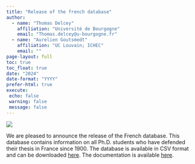```yaml
---
title: "Release of the french database"
author: 
  - name: "Thomas Delcey"
    affiliation: "Université de Bourgogne"
    email: "Thomas.delcey@u-bourgogne.fr"
  - name: "Aurelien Goutsmedt"
    affiliation: "UC Louvain; ICHEC"
    email: "" 
page-layout: full
toc: true
toc_float: true
date: "2024"
date-format: "YYYY"
prefer-html: true
execute:
 echo: false
 warning: false
 message: false
---
```


::: {.column-margin}
![](picture.png)
::: 

We are pleased to announce the release of the French database. This database contains information on all Ph.D. students who have defended their thesis in France since 1900. The database is available in CSV format and can be downloaded [here](../../../../data/french/). The documentation is available [here](../../../../documentation/french/).

